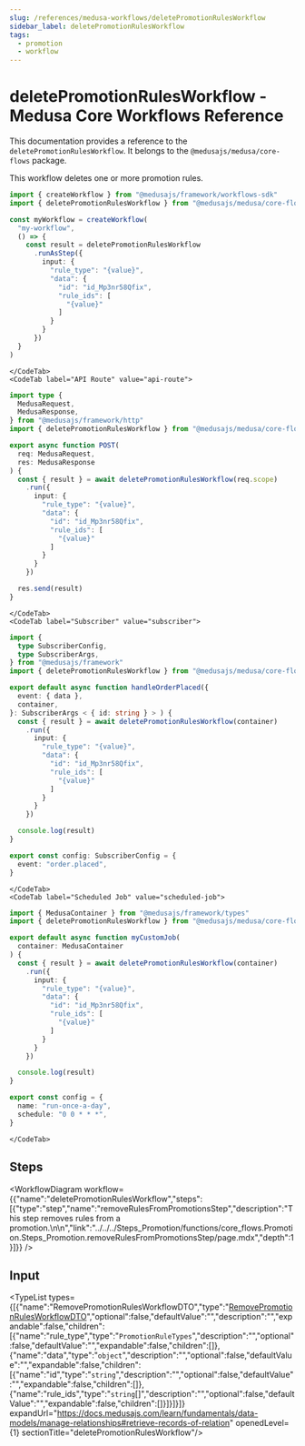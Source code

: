 ```yaml
---
slug: /references/medusa-workflows/deletePromotionRulesWorkflow
sidebar_label: deletePromotionRulesWorkflow
tags:
  - promotion
  - workflow
---
```



# deletePromotionRulesWorkflow - Medusa Core Workflows Reference

This documentation provides a reference to the `deletePromotionRulesWorkflow`. It belongs to the `@medusajs/medusa/core-flows` package.

This workflow deletes one or more promotion rules.

<SourceCodeLink link="https://github.com/medusajs/medusa/blob/1b86c17b7293f3b810c062d78ec6ef563f968366/packages/core/core-flows/src/promotion/workflows/delete-promotion-rules.ts#L9" />

<CodeTabs group="workflow-exection">
    <CodeTab label="Another Workflow" value="another-workflow">
    
```ts title="src/workflows/my-workflow.ts"
import { createWorkflow } from "@medusajs/framework/workflows-sdk"
import { deletePromotionRulesWorkflow } from "@medusajs/medusa/core-flows"

const myWorkflow = createWorkflow(
  "my-workflow",
  () => {
    const result = deletePromotionRulesWorkflow
      .runAsStep({
        input: {
          "rule_type": "{value}",
          "data": {
            "id": "id_Mp3nr58Qfix",
            "rule_ids": [
              "{value}"
            ]
          }
        }
      })
  }
)
```

    </CodeTab>
    <CodeTab label="API Route" value="api-route">
    
```ts title="src/api/workflow/route.ts"
import type {
  MedusaRequest,
  MedusaResponse,
} from "@medusajs/framework/http"
import { deletePromotionRulesWorkflow } from "@medusajs/medusa/core-flows"

export async function POST(
  req: MedusaRequest,
  res: MedusaResponse
) {
  const { result } = await deletePromotionRulesWorkflow(req.scope)
    .run({
      input: {
        "rule_type": "{value}",
        "data": {
          "id": "id_Mp3nr58Qfix",
          "rule_ids": [
            "{value}"
          ]
        }
      }
    })

  res.send(result)
}
```

    </CodeTab>
    <CodeTab label="Subscriber" value="subscriber">
    
```ts title="src/subscribers/order-placed.ts"
import {
  type SubscriberConfig,
  type SubscriberArgs,
} from "@medusajs/framework"
import { deletePromotionRulesWorkflow } from "@medusajs/medusa/core-flows"

export default async function handleOrderPlaced({
  event: { data },
  container,
}: SubscriberArgs < { id: string } > ) {
  const { result } = await deletePromotionRulesWorkflow(container)
    .run({
      input: {
        "rule_type": "{value}",
        "data": {
          "id": "id_Mp3nr58Qfix",
          "rule_ids": [
            "{value}"
          ]
        }
      }
    })

  console.log(result)
}

export const config: SubscriberConfig = {
  event: "order.placed",
}
```

    </CodeTab>
    <CodeTab label="Scheduled Job" value="scheduled-job">
    
```ts title="src/jobs/message-daily.ts"
import { MedusaContainer } from "@medusajs/framework/types"
import { deletePromotionRulesWorkflow } from "@medusajs/medusa/core-flows"

export default async function myCustomJob(
  container: MedusaContainer
) {
  const { result } = await deletePromotionRulesWorkflow(container)
    .run({
      input: {
        "rule_type": "{value}",
        "data": {
          "id": "id_Mp3nr58Qfix",
          "rule_ids": [
            "{value}"
          ]
        }
      }
    })

  console.log(result)
}

export const config = {
  name: "run-once-a-day",
  schedule: "0 0 * * *",
}
```

    </CodeTab>
  </CodeTabs>

## Steps

<WorkflowDiagram workflow={{"name":"deletePromotionRulesWorkflow","steps":[{"type":"step","name":"removeRulesFromPromotionsStep","description":"This step removes rules from a promotion.\n\n","link":"../../../Steps_Promotion/functions/core_flows.Promotion.Steps_Promotion.removeRulesFromPromotionsStep/page.mdx","depth":1}]}} />

## Input

<TypeList types={[{"name":"RemovePromotionRulesWorkflowDTO","type":"[RemovePromotionRulesWorkflowDTO](../../../../../types/types/types.RemovePromotionRulesWorkflowDTO/page.mdx)","optional":false,"defaultValue":"","description":"","expandable":false,"children":[{"name":"rule_type","type":"`PromotionRuleTypes`","description":"","optional":false,"defaultValue":"","expandable":false,"children":[]},{"name":"data","type":"`object`","description":"","optional":false,"defaultValue":"","expandable":false,"children":[{"name":"id","type":"`string`","description":"","optional":false,"defaultValue":"","expandable":false,"children":[]},{"name":"rule_ids","type":"`string`[]","description":"","optional":false,"defaultValue":"","expandable":false,"children":[]}]}]}]} expandUrl="https://docs.medusajs.com/learn/fundamentals/data-models/manage-relationships#retrieve-records-of-relation" openedLevel={1} sectionTitle="deletePromotionRulesWorkflow"/>
